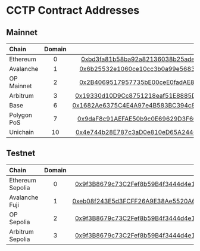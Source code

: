 # CCTP Contract Addresses

## Mainnet

| Chain        | Domain | Address |
| :--------    | :----: | ------: |
| Ethereum     |   0    | [0xbd3fa81b58ba92a82136038b25adec7066af3155](https://etherscan.io/address/0xbd3fa81b58ba92a82136038b25adec7066af3155)            |
| Avalanche    |   1    | [0x6b25532e1060ce10cc3b0a99e5683b91bfde6982](https://snowtrace.io/address/0x6b25532e1060ce10cc3b0a99e5683b91bfde6982)            |
| OP Mainnet   |   2    | [0x2B4069517957735bE00ceE0fadAE88a26365528f](https://optimistic.etherscan.io/address/0x2b4069517957735be00cee0fadae88a26365528f) |
| Arbitrum     |   3    | [0x19330d10D9Cc8751218eaf51E8885D058642E08A](https://arbiscan.io/address/0x19330d10D9Cc8751218eaf51E8885D058642E08A)             |
| Base         |   6    | [0x1682Ae6375C4E4A97e4B583BC394c861A46D8962](https://basescan.org/address/0x1682Ae6375C4E4A97e4B583BC394c861A46D8962)            |
| Polygon PoS  |   7    | [0x9daF8c91AEFAE50b9c0E69629D3F6Ca40cA3B3FE](https://polygonscan.com/address/0x9daf8c91aefae50b9c0e69629d3f6ca40ca3b3fe)         |
| Unichain     |   10   | [0x4e744b28E787c3aD0e810eD65A24461D4ac5a762](https://uniscan.xyz/address/0x4e744b28E787c3aD0e810eD65A24461D4ac5a762)             |


## Testnet

| Chain             | Domain | Address |                                                                                         
| :--------         | :----: | ------: |
| Ethereum Sepolia  |   0    | [0x9f3B8679c73C2Fef8b59B4f3444d4e156fb70AA5](https://sepolia.etherscan.io/address/0x9f3B8679c73C2Fef8b59B4f3444d4e156fb70AA5)          |
| Avalanche Fuji    |   1    | [0xeb08f243E5d3FCFF26A9E38Ae5520A669f4019d0](https://testnet.snowtrace.io/address/0xeb08f243e5d3fcff26a9e38ae5520a669f4019d0)          |
| OP Sepolia        |   2    | [0x9f3B8679c73C2Fef8b59B4f3444d4e156fb70AA5](https://sepolia-optimism.etherscan.io/address/0x9f3b8679c73c2fef8b59b4f3444d4e156fb70aa5) |  
| Arbitrum Sepolia  |   3    | [0x9f3B8679c73C2Fef8b59B4f3444d4e156fb70AA5](https://sepolia.arbiscan.io/address/0x9f3b8679c73c2fef8b59b4f3444d4e156fb70aa5)           |
